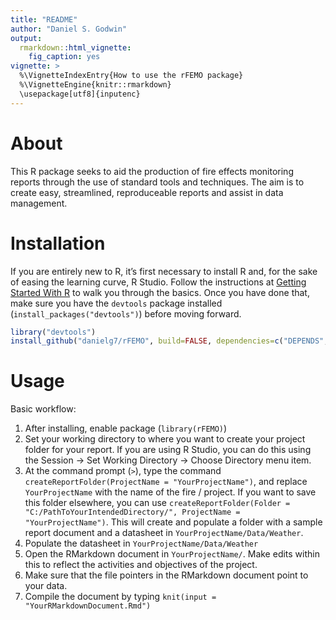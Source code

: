 ```yaml
---
title: "README"
author: "Daniel S. Godwin"
output:
  rmarkdown::html_vignette:
    fig_caption: yes
vignette: >
  %\VignetteIndexEntry{How to use the rFEMO package}
  %\VignetteEngine{knitr::rmarkdown}
  \usepackage[utf8]{inputenc}
---
```


# About

This R package seeks to aid the production of fire effects monitoring reports through the use of standard tools and techniques. The aim is to create easy, streamlined, reproduceable reports and assist in data management.

# Installation

If you are entirely new to R, it's first necessary to install R and, for the sake of easing the learning curve, R Studio. Follow the instructions at [Getting Started With R](http://scs.math.yorku.ca/index.php/R:_Getting_started_with_R) to walk you through the basics. Once you have done that, make sure you have the `devtools` package installed (`install_packages("devtools")`) before moving forward.

```r
library("devtools")
install_github("danielg7/rFEMO", build=FALSE, dependencies=c("DEPENDS", "IMPORTS"))
```

# Usage

Basic workflow:

1. After installing, enable package (`library(rFEMO)`)
2. Set your working directory to where you want to create your project folder for your report. If you are using R Studio, you can do this using the Session -> Set Working Directory -> Choose Directory menu item. 
3. At the command prompt (`> `), type the command `createReportFolder(ProjectName = "YourProjectName")`, and replace `YourProjectName` with the name of the fire / project. If you want to save this folder elsewhere, you can use `createReportFolder(Folder = "C:/PathToYourIntendedDirectory/", ProjectName = "YourProjectName")`. This will create and populate a folder with a sample report document and a datasheet in `YourProjectName/Data/Weather`.
4. Populate the datasheet in `YourProjectName/Data/Weather`
5. Open the RMarkdown document in `YourProjectName/`. Make edits within this to reflect the activities and objectives of the project.
6. Make sure that the file pointers in the RMarkdown document point to your data.
7. Compile the document by typing `knit(input = "YourRMarkdownDocument.Rmd")`

